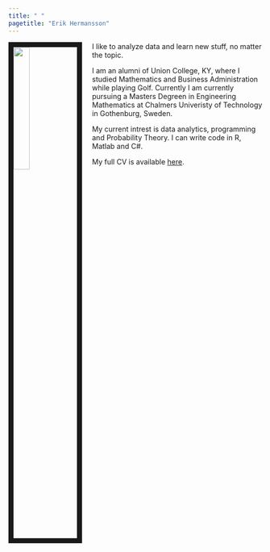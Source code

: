 ```yaml
---
title: " "
pagetitle: "Erik Hermansson"
---
```


<link rel="stylesheet" href="styles.css" type="text/css">

<img src="fig/profil_bild.jpg" style="width:25%; border:10px solid; margin-right: 20px" align="left">



I like to analyze data and learn new stuff, no matter the topic.

I am an alumni of Union College, KY, where I studied Mathematics and Business Administration while playing Golf. Currently I am currently pursuing a Masters Degreen in Engineering Mathematics at Chalmers Univeristy of Technology in Gothenburg, Sweden. 

My current intrest is data analytics, programming and Probability Theory. I can write code in R, Matlab and C#.





My full CV is available [here](Files//Eriks_CV-6.pdf).